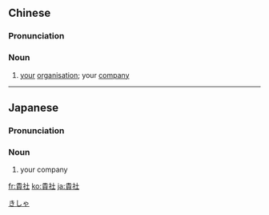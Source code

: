 {{also|贵社}}
==Chinese==
{{zh-forms|s=贵社}}

===Pronunciation===
{{zh-pron
|m=guìshè
|c=gwai3 se5
|cat=n
}}

===Noun===
{{zh-noun}}

# {{lb|zh|honorific}} [[your]] [[organisation]]; your [[company]]

----

==Japanese==
{{ja-kanjitab|き|しゃ|yomi=on}}

===Pronunciation===
{{ja-pron|きしゃ|y=on}}

===Noun===
{{ja-noun|きしゃ}}

# {{lb|ja|respectful|sort=きしゃ}} your company

[[Category:Japanese respectful language|きしゃ]]

[[fr:貴社]]
[[ko:貴社]]
[[ja:貴社]]